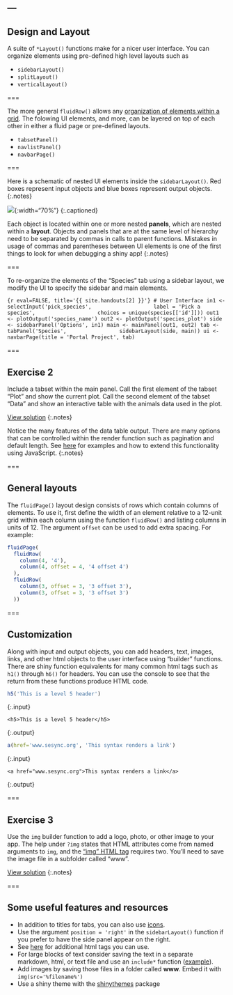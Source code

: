 ---
---

## Design and Layout

A suite of `*Layout()` functions make for a nicer user interface. You can organize elements using pre-defined high level layouts such as

- `sidebarLayout()`
- `splitLayout()`
- `verticalLayout()`

===

The more general `fluidRow()` allows any [organization of elements within a grid](http://shiny.rstudio.com/articles/layout-guide.html#grid-layouts-in-depth).
The folowing UI elements, and more, can be layered on top of each other in either a fluid page or pre-defined layouts.

- `tabsetPanel()`
- `navlistPanel()`
- `navbarPage()`

===

Here is a schematic of nested UI elements inside the `sidebarLayout()`. Red boxes represent input objects and blue boxes represent output objects.
{:.notes}

![]({{ site.baseurl }}/images/layout3.png){:width="70%"}
{:.captioned}

Each object is located within one or more nested **panels**, which are nested within a **layout**.
Objects and panels that are at the same level of hierarchy need to be separated by commas in calls to parent functions.
Mistakes in usage of commas and parentheses between UI elements is one of the first things to look for when debugging a shiny app! 
{:.notes}

===

To re-organize the elements of the "Species" tab using a sidebar layout, we modify the UI to specify the sidebar and main elements.

```{r eval=FALSE, title='{{ site.handouts[2] }}'}
# User Interface
in1 <- selectInput('pick_species',
                   label = 'Pick a species',
                   choices = unique(species[['id']]))
out1 <- plotOutput('species_name')
out2 <- plotOutput('species_plot')
side <- sidebarPanel('Options', in1)
main <- mainPanel(out1, out2)
tab <- tabPanel('Species',
                sidebarLayout(side, main))
ui <- navbarPage(title = 'Portal Project', tab)						      
```

===

## Exercise 2

Include a tabset within the main panel. Call the first element of the tabset "Plot" and show the current plot. Call the second element of the tabset "Data" and show an interactive table with the animals data used in the plot.

[View solution](#solution-2)
{:.notes}

Notice the many features of the data table output. There are many options that can be controlled within the render function such as pagination and default length. See [here](http://shiny.rstudio.com/gallery/datatables-options.html) for examples and how to extend this functionality using JavaScript.
{:.notes}

===

## General layouts

The `fluidPage()` layout design consists of rows which contain columns of elements. To use it, first define the width of an element relative to a 12-unit grid within each column using the function `fluidRow()` and listing columns in units of 12. The argument `offset` can be used to add extra spacing. For example:

```r
fluidPage(
  fluidRow(
    column(4, '4'),
    column(4, offset = 4, '4 offset 4')      
  ),
  fluidRow(
    column(3, offset = 3, '3 offset 3'),
    column(3, offset = 3, '3 offset 3')  
  ))

```

===

## Customization

Along with input and output objects, you can add headers, text, images, links, and other html objects to the user interface using "builder" functions. There are shiny function equivalents for many common html tags such as `h1()` through `h6()` for headers. You can use the console to see that the return from these functions produce HTML code.

~~~r
h5('This is a level 5 header')
~~~
{:.input}

~~~
<h5>This is a level 5 header</h5>
~~~
{:.output}

~~~r
a(href='www.sesync.org', 'This syntax renders a link')
~~~
{:.input}

~~~
<a href="www.sesync.org">This syntax renders a link</a>
~~~
{:.output}

===

## Exercise 3

Use the `img` builder function to add a logo, photo, or other image to your app. The help under `?img` states that HTML attributes come from named arguments to `img`, and the ["img" HTML tag](https://www.w3schools.com/tags/tag_img.asp) requires two. You'll need to save the image file in a subfolder called "www".

[View solution](#solution-3)
{:.notes}

===

## Some useful features and resources

- In addition to titles for tabs, you can also use [icons](http://shiny.rstudio.com/reference/shiny/latest/icon.html). 
- Use the argument `position = 'right'` in the `sidebarLayout()` function if you prefer to have the side panel appear on the right. 
- See [here](http://shiny.rstudio.com/articles/tag-glossary.html) for additional html tags you can use.
- For large blocks of text consider saving the text in a separate markdown, html, or text file and use an `include*` function ([example](http://shiny.rstudio.com/gallery/including-html-text-and-markdown-files.html)). 
- Add images by saving those files in a folder called **www**. Embed it with `img(src='%filename%')`
- Use a shiny theme with the [shinythemes](http://rstudio.github.io/shinythemes/) package
